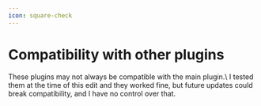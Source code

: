 ```yaml
---
icon: square-check
---
```


# Compatibility with other plugins


<Note>
These plugins may not always be compatible with the main plugin.\
I tested them at the time of this edit and they worked fine, but future updates could break compatibility, and I have no control over that.
</Note>



<Card title="compatible" icon="text" href="/compatible/" horizontal>
</Card>



<Card title="not-compatible.md" icon="text" href="/not-compatible" horizontal>
</Card>

